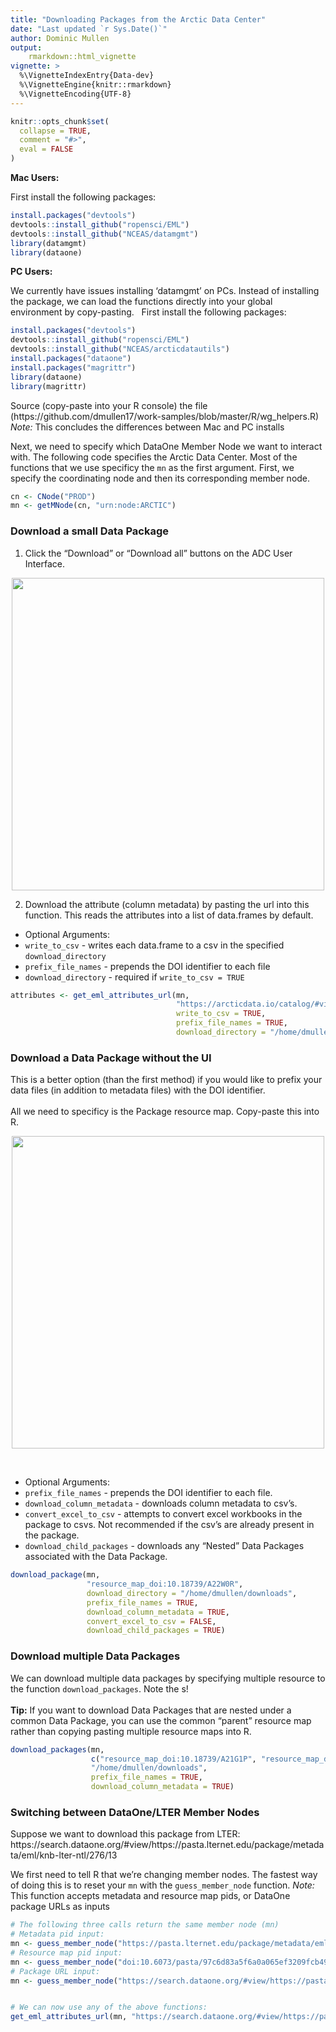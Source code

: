```yaml
---
title: "Downloading Packages from the Arctic Data Center"
date: "Last updated `r Sys.Date()`"
author: Dominic Mullen
output: 
    rmarkdown::html_vignette
vignette: >
  %\VignetteIndexEntry{Data-dev}
  %\VignetteEngine{knitr::rmarkdown}
  %\VignetteEncoding{UTF-8}
---
```


```r
knitr::opts_chunk$set(
  collapse = TRUE,
  comment = "#>",
  eval = FALSE
)
```
**Mac Users:**
  
First install the following packages:    
```r
install.packages("devtools")
devtools::install_github("ropensci/EML")
devtools::install_github("NCEAS/datamgmt")
library(datamgmt)
library(dataone)
```

**PC Users:**  
  
We currently have issues installing 'datamgmt' on PCs.  Instead of installing the package, we can load the functions directly into your global environment by copy-pasting.  
First install the following packages:    
```r
install.packages("devtools")
devtools::install_github("ropensci/EML")
devtools::install_github("NCEAS/arcticdatautils")
install.packages("dataone")
install.packages("magrittr")
library(dataone)
library(magrittr)
```
Source (copy-paste into your R console) the file (https://github.com/dmullen17/work-samples/blob/master/R/wg_helpers.R)
*Note:* This concludes the differences between Mac and PC installs

Next, we need to specify which DataOne Member Node we want to interact with.  The following code specifies the Arctic Data Center.  Most of the functions that we use specificy the `mn` as the first argument.  First, we specify the coordinating node and then its corresponding member node.   
```r
cn <- CNode("PROD")
mn <- getMNode(cn, "urn:node:ARCTIC")
```


### Download a small Data Package
1. Click the "Download" or "Download all" buttons on the ADC User Interface.
  
<p align="center">
<img src="../inst/images/download.png" width="500px"/>
</p>
  
2. Download the attribute (column metadata) by pasting the url into this function.  This reads the attributes into a list of data.frames by default.  

- Optional Arguments:
- `write_to_csv` - writes each data.frame to a csv in the specified `download_directory`
- `prefix_file_names` - prepends the DOI identifier to each file
- `download_directory` - required if `write_to_csv = TRUE`
```r
attributes <- get_eml_attributes_url(mn,
                                     "https://arcticdata.io/catalog/#view/doi:10.18739/A22W0R",
                                     write_to_csv = TRUE,
                                     prefix_file_names = TRUE,
                                     download_directory = "/home/dmullen/downloads") 
```


### Download a Data Package without the UI
This is a better option (than the first method) if you would like to prefix your data files (in addition to metadata files) with the DOI identifier.  
<br>
All we need to specificy is the Package resource map. Copy-paste this into R. 
<br>
<p align="center">
<img src="../inst/images/resmap.png" width="500px"/>
</p>
<br>

- Optional Arguments:
- `prefix_file_names` - prepends the DOI identifier to each file.
- `download_column_metadata` - downloads column metadata to csv's.
- `convert_excel_to_csv` - attempts to convert excel workbooks in the package to csvs.  Not recommended if the csv's are already present in the package. 
- `download_child_packages` - downloads any "Nested" Data Packages associated with the Data Package.
```r
download_package(mn,
                 "resource_map_doi:10.18739/A22W0R",
                 download_directory = "/home/dmullen/downloads",
                 prefix_file_names = TRUE,
                 download_column_metadata = TRUE,
                 convert_excel_to_csv = FALSE,
                 download_child_packages = TRUE)
```


### Download multiple Data Packages
We can download multiple data packages by specifying multiple resource to the function `download_packages`.  Note the s!  
<br>
**Tip:** If you want to download Data Packages that are nested under a common Data Package, you can use the common "parent" resource map rather than copying pasting multiple resource maps into R.  
```r
download_packages(mn,
                  c("resource_map_doi:10.18739/A21G1P", "resource_map_doi:10.18739/A2RZ6X"),
                  "/home/dmullen/downloads",
                  prefix_file_names = TRUE,
                  download_column_metadata = TRUE)
```

### Switching between DataOne/LTER Member Nodes 

Suppose we want to download this package from LTER: https://search.dataone.org/#view/https://pasta.lternet.edu/package/metadata/eml/knb-lter-ntl/276/13
  
We first need to tell R that we're changing member nodes.  The fastest way of doing this is to reset your `mn` with the `guess_member_node` function.
*Note:* This function accepts metadata and resource map pids, or DataOne package URLs as inputs
  
```r
# The following three calls return the same member node (mn)
# Metadata pid input: 
mn <- guess_member_node("https://pasta.lternet.edu/package/metadata/eml/knb-lter-ntl/276/13")
# Resource map pid input: 
mn <- guess_member_node("doi:10.6073/pasta/97c6d83a5f6a0a065ef3209fcb491b6e")
# Package URL input: 
mn <- guess_member_node("https://search.dataone.org/#view/https://pasta.lternet.edu/package/metadata/eml/knb-lter-ntl/276/13")


# We can now use any of the above functions:
get_eml_attributes_url(mn, "https://search.dataone.org/#view/https://pasta.lternet.edu/package/metadata/eml/knb-lter-ntl/276/13")
```
